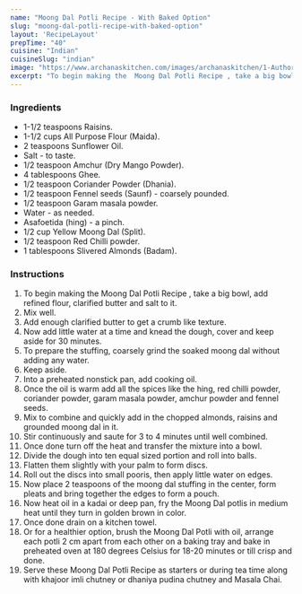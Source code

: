 ---
name: "Moong Dal Potli Recipe - With Baked Option"
slug: "moong-dal-potli-recipe-with-baked-option"
layout: 'RecipeLayout'
prepTime: "40"
cuisine: "Indian"
cuisineSlug: "indian"
image: "https://www.archanaskitchen.com/images/archanaskitchen/1-Author/Roop/Moong_Daal_Potli__Or__Deep_Fried_Split_Green_Gram_Pouch.jpg"
excerpt: "To begin making the  Moong Dal Potli Recipe , take a big bowl, add refined flour, clarified butter and salt to it"
---

### Ingredients

- 1-1/2 teaspoons Raisins.
- 1-1/2 cups All Purpose Flour (Maida).
- 2 teaspoons Sunflower Oil.
- Salt - to taste.
- 1/2 teaspoon Amchur (Dry Mango Powder).
- 4 tablespoons Ghee.
- 1/2 teaspoon Coriander Powder (Dhania).
- 1/2 teaspoon Fennel seeds (Saunf) - coarsely pounded.
- 1/2 teaspoon Garam masala powder.
- Water - as needed.
- Asafoetida (hing) - a pinch.
- 1/2 cup Yellow Moong Dal (Split).
- 1/2 teaspoon Red Chilli powder.
- 1 tablespoons Slivered Almonds (Badam).

### Instructions

1. To begin making the  Moong Dal Potli Recipe , take a big bowl, add refined flour, clarified butter and salt to it.
1. Mix well.
1. Add enough clarified butter to get a crumb like texture.
1. Now add little water at a time and knead the dough, cover and keep aside for 30 minutes.
1. To prepare the stuffing, coarsely grind the soaked moong dal without adding any water.
1. Keep aside.
1. Into a preheated nonstick pan, add cooking oil.
1. Once the oil is warm add all the spices like the hing, red chilli powder, coriander powder, garam masala powder, amchur powder and fennel seeds.
1. Mix to combine and quickly add in the chopped almonds, raisins and grounded moong dal in it.
1. Stir continuously and saute for 3 to 4 minutes until well combined.
1. Once done turn off the heat and transfer the mixture into a bowl.
1. Divide the dough into ten equal sized portion and roll into balls.
1. Flatten them slightly with your palm to form discs.
1. Roll out the discs into small pooris, then apply little water on edges.
1. Now place 2 teaspoons of the moong dal stuffing in the center, form pleats and bring together the edges to form a pouch.
1. Now heat oil in a kadai or deep pan, fry the Moong Dal potlis in medium heat until they turn in golden brown in color.
1. Once done drain on a kitchen towel.
1. Or for a healthier option, brush the Moong Dal Potli with oil, arrange each potli 2 cm apart from each other on a baking tray and bake in preheated oven at 180 degrees Celsius  for 18-20 minutes or till crisp and done.
1. Serve these Moong Dal Potli Recipe as starters or during tea time along with khajoor imli chutney or dhaniya pudina chutney and Masala Chai.
